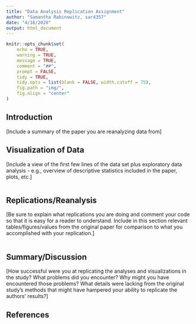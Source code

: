```yaml
---
title: "Data Analysis Replication Assignment"
author: "Samantha Rabinowitz, sar4357"
date: "4/16/2020"
output: html_document
---
```


```r
knitr::opts_chunk$set(
	echo = TRUE,
	warning = TRUE,
	message = TRUE,
	comment = "##",
	prompt = FALSE,
	tidy = TRUE,
	tidy.opts = list(blank = FALSE, width.cutoff = 75),
	fig.path = "img/",
	fig.align = "center"
)
```

## Introduction

[Include a summary of the paper you are reanalyzing data from]

## Visualization of Data

[Include a view of the first few lines of the data set plus exploratory data analysis - e.g., overview of descriptive statistics included in the paper, plots, etc.]

```R

```


## Replications/Reanalysis

[Be sure to explain what replications you are doing and comment your code so that it is easy for a reader to understand. Include in this section relevant tables/figures/values from the original paper for comparison to what you accomplished with your replication.]

```R

```


## Summary/Discussion

[How successful were you at replicating the analyses and visualizations in the study? What problems did you encounter? Why might you have encountered those problems? What details were lacking from the original study's methods that might have hampered your ability to replicate the authors' results?]

## References

